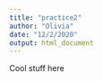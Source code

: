 ```yaml
---
title: "practice2"
author: "Olivia"
date: "12/2/2020"
output: html_document
---
```


Cool stuff here
